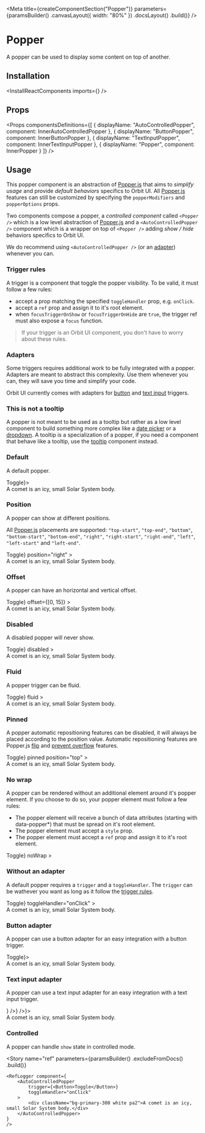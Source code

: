 
<Meta
    title={createComponentSection("Popper")}
    parameters={paramsBuilder()
        .canvasLayout({ width: "80%" })
        .docsLayout(<ReactComponentsLayout sourcePath="/packages/react-components/src/popper/src" />)
        .build()}
/>

# Popper

A popper can be used to display some content on top of another.

## Installation

<InstallReactComponents imports={<Imports />} />

## Props

<Props
    componentsDefinitions={[
        { displayName: "AutoControlledPopper", component: InnerAutoControlledPopper },
        { displayName: "ButtonPopper", component: InnerButtonPopper },
        { displayName: "TextInputPopper", component: InnerTextInputPopper },
        { displayName: "Popper", component: InnerPopper }
    ]}
/>

## Usage

This popper component is an abstraction of [Popper.js](https://popper.js.org/) that aims to *simplify usage* and provide *default behaviors* specifics to Orbit UI. All [Popper.js](https://popper.js.org/) features
can still be customized by specifying the `popperModifiers` and `popperOptions` props.

Two components compose a popper, a *controlled component* called `<Popper />` which is a low level abstraction of [Popper.js](https://popper.js.org/) and a `<AutoControlledPopper />` component which is a wrapper on top
of `<Popper />` adding *show / hide* behaviors specifics to Orbit UI.

We do recommend using `<AutoControlledPopper />` (or an [adapter](?path=/docs/components-popper--offset#adapters)) whenever you can.

### Trigger rules

A trigger is a component that toggle the popper visibility. To be valid, it must follow a few rules:

- accept a prop matching the specified `toggleHandler` prop, e.g. `onClick`.
- accept a `ref` prop and assign it to it's root element.
- when  `focusTriggerOnShow` or `focusTriggerOnHide` are `true`, the trigger ref must also expose a `focus` function.

> If your trigger is an Orbit UI component, you don't have to worry about these rules.

<CustomTrigger />

### Adapters

Some triggers requires additional work to be fully integrated with a popper. Adapters are meant to abstract this complexity. Use them whenever you can, they will save you time and simplify your code.

Orbit UI currently comes with adapters for [button](#button-adapter) and [text input](#text-input-adapter) triggers.

### This is not a tooltip

A popper is not meant to be used as a tooltip but rather as a low level component to build something more complex like a [date picker](?path=/docs/components-datepicker-range--default-story) or a [dropdown](?path=/docs/components-dropdown--button). A tooltip is
a specialization of a popper, if you need a component that behave like a tooltip, use the [tooltip](?path=/docs/components-tooltip--default-story) component instead.

### Default

A default popper.

<Preview>
    <Story name="default">
        <ButtonPopper button={<Button>Toggle</Button>}>
            <div className="bg-primary-300 white pa2">A comet is an icy, small Solar System body.</div>
        </ButtonPopper>
    </Story>
</Preview>

### Position

A popper can show at different positions.

All [Popper.js](https://popper.js.org/) placements are supported: `"top-start"`, `"top-end"`, `"bottom"`, `"bottom-start"`, `"bottom-end"`, `"right"`, `"right-start"`, `"right-end"`, `"left"`, `"left-start"` and `"left-end"`.

<Preview>
    <Story name="position">
        <ButtonPopper
            button={<Button>Toggle</Button>}
            position="right"
        >
            <div className="bg-primary-300 white pa2">A comet is an icy, small Solar System body.</div>
        </ButtonPopper>
    </Story>
</Preview>

### Offset

A popper can have an horizontal and vertical offset.

<Preview>
    <Story name="offset">
        <ButtonPopper
            button={<Button>Toggle</Button>}
            offset={[0, 15]}
        >
            <div className="bg-primary-300 white pa2">A comet is an icy, small Solar System body.</div>
        </ButtonPopper>
    </Story>
</Preview>

### Disabled

A disabled popper will never show.

<Preview>
    <Story name="disabled">
        <ButtonPopper
            button={<Button>Toggle</Button>}
            disabled
        >
            <div className="bg-primary-300 white pa2">A comet is an icy, small Solar System body.</div>
        </ButtonPopper>
    </Story>
</Preview>

### Fluid

A popper trigger can be fluid.

<Preview>
    <Story name="fluid">
        <ButtonPopper
            button={<Button fluid>Toggle</Button>}
            fluid
        >
            <div className="bg-primary-300 white pa2">A comet is an icy, small Solar System body.</div>
        </ButtonPopper>
    </Story>
</Preview>

### Pinned

A popper automatic repositioning features can be disabled, it will always be placed according to the position value. Automatic repositioning features are Popper.js [flip](https://popper.js.org/docs/v2/modifiers/flip/) and [prevent overflow](https://popper.js.org/docs/v2/modifiers/prevent-overflow/) features.

<Preview>
    <Story name="pinned">
        <PinnedPlayground>
            <ButtonPopper
                button={<Button>Toggle</Button>}
                pinned
                position="top"
            >
                <div className="bg-primary-300 white pa2">A comet is an icy, small Solar System body.</div>
            </ButtonPopper>
        </PinnedPlayground>
    </Story>
</Preview>

### No wrap

A popper can be rendered without an additional element around it's popper element. If you choose to do so, your popper element must follow a few rules:

- The popper element will receive a bunch of data attributes (starting with data-popper*) that must be spread on it's root element.
- The popper element must accept a `style` prop.
- The popper element must accept a `ref` prop and assign it to it's root element.

<NoWrapPopperElement />

<Preview>
    <Story name="no wrap">
        <ButtonPopper
            button={<Button>Toggle</Button>}
            noWrap
        >
            <PopperElement />
        </ButtonPopper>
    </Story>
</Preview>

### Without an adapter

A default popper requires a `trigger` and a `toggleHandler`. The `trigger` can be wathever you want as long as it follow the [trigger rules](#trigger-rules).

<Preview>
    <Story name="without an adapter">
        <AutoControlledPopper
            trigger={<Button>Toggle</Button>}
            toggleHandler="onClick"
        >
            <div className="bg-primary-300 white pa2">A comet is an icy, small Solar System body.</div>
        </AutoControlledPopper>
    </Story>
</Preview>

### Button adapter

A popper can use a button adapter for an easy integration with a button trigger.

<Preview>
    <Story name="button adapter">
        <ButtonPopper button={<Button>Toggle</Button>}>
            <div className="bg-primary-300 white pa2">A comet is an icy, small Solar System body.</div>
        </ButtonPopper>
    </Story>
</Preview>

### Text input adapter

A popper can use a text input adapter for an easy integration with a text input trigger.

<Preview>
    <Story name="text input adapter">
        <TextInputPopper input={<TextInput placeholder="Toggle" readOnly button={<Button icon={<CloseIcon />} />} />}>
            <div className="bg-primary-300 white pa2">A comet is an icy, small Solar System body.</div>
        </TextInputPopper>
    </Story>
</Preview>

### Controlled

A popper can handle `show` state in controlled mode.

<FilePreview filePath="/popper/stories/ControlledPopper">
    <ControlledPopper />
</FilePreview>

<Story
    name="ref"
    parameters={paramsBuilder()
        .excludeFromDocs()
        .build()}
>
    <RefLogger component={
        <AutoControlledPopper
            trigger={<Button>Toggle</Button>}
            toggleHandler="onClick"
        >
            <div className="bg-primary-300 white pa2">A comet is an icy, small Solar System body.</div>
        </AutoControlledPopper>
    }
    />
</Story>
